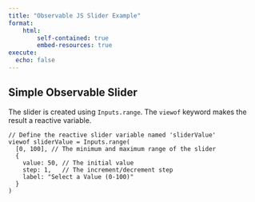 ```yaml
---
title: "Observable JS Slider Example"
format: 
    html:
        self-contained: true
        embed-resources: true
execute: 
  echo: false
---
```


## Simple Observable Slider

The slider is created using `Inputs.range`. The `viewof` keyword makes the result a reactive variable.

```ojs
// Define the reactive slider variable named 'sliderValue'
viewof sliderValue = Inputs.range(
  [0, 100], // The minimum and maximum range of the slider
  {
    value: 50, // The initial value
    step: 1,   // The increment/decrement step
    label: "Select a Value (0-100)"
  }
)
```